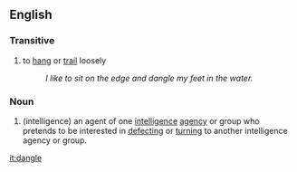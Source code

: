 ==English==
===Transitive===
#to [[hang]] or [[trail]] loosely
#:''I like to sit on the edge and dangle my feet in the water.''

===Noun===
{{wikipedia}}
#(intelligence) an agent of one [[intelligence]] [[agency]] or group who pretends to be interested in [[defect]]ing or [[turn]]ing to another intelligence agency or group.

[[it:dangle]]
